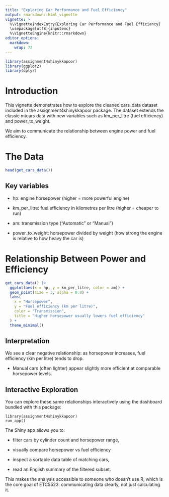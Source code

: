 ```yaml
---
title: "Exploring Car Performance and Fuel Efficiency"
output: rmarkdown::html_vignette
vignette: >
  %\VignetteIndexEntry{Exploring Car Performance and Fuel Efficiency}
  \usepackage[utf8]{inputenc}
  %\VignetteEngine{knitr::rmarkdown}
editor_options: 
  markdown: 
    wrap: 72
---
```


```r
library(assignment4shinykkapoor)
library(ggplot2)
library(dplyr)
```

# Introduction

This vignette demonstrates how to explore the cleaned cars_data dataset
included in the assignment4shinykkapoor package. The dataset extends the
classic mtcars data with new variables such as km_per_litre (fuel
efficiency) and power_to_weight.

We aim to communicate the relationship between engine power and fuel
efficiency.

# The Data

```r
head(get_cars_data())
```

## Key variables

-   hp: engine horsepower (higher = more powerful engine)

-   km_per_litre: fuel efficiency in kilometres per litre (higher =
    cheaper to run)

-   am: transmission type (“Automatic” or “Manual”)

-   power_to_weight: horsepower divided by weight (how strong the engine
    is relative to how heavy the car is)

# Relationship Between Power and Efficiency

```r
get_cars_data() |>
  ggplot(aes(x = hp, y = km_per_litre, color = am)) +
  geom_point(size = 3, alpha = 0.8) +
  labs(
    x = "Horsepower",
    y = "Fuel efficiency (km per litre)",
    color = "Transmission",
    title = "Higher horsepower usually lowers fuel efficiency"
  ) +
  theme_minimal()
```

## Interpretation

We see a clear negative relationship: as horsepower increases, fuel
efficiency (km per litre) tends to drop.

-   Manual cars (often lighter) appear slightly more efficient at
    comparable horsepower levels.

## Interactive Exploration 

You can explore these same relationships interactively using the
dashboard bundled with this package:

```         
library(assignment4shinykkapoor)
run_app()
```

The Shiny app allows you to:

-   filter cars by cylinder count and horsepower range,

-   visually compare horsepower vs fuel efficiency

-   inspect a sortable data table of matching cars,

-   read an English summary of the filtered subset.

This makes the analysis accessible to someone who doesn’t use R, which
is the core goal of ETC5523: communicating data clearly, not just
calculating it.
